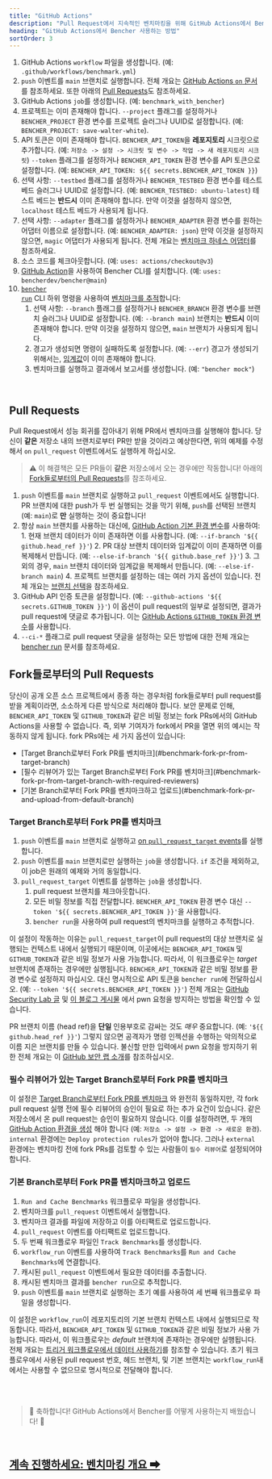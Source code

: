 ```yaml
---
title: "GitHub Actions"
description: "Pull Request에서 지속적인 벤치마킹을 위해 GitHub Actions에서 Bencher 사용하기"
heading: "GitHub Actions에서 Bencher 사용하는 방법"
sortOrder: 3
---
```



<GitHubActions1 />

1. GitHub Actions `workflow` 파일을 생성합니다. (예: `.github/workflows/benchmark.yml`)
2. `push` 이벤트를 `main` 브랜치로 실행합니다. 전체 개요는 [GitHub Actions `on` 문서](https://docs.github.com/ko/actions/using-workflows/workflow-syntax-for-github-actions#on)를 참조하세요. 또한 아래의 [Pull Requests](#pull-requests)도 참조하세요.
3. GitHub Actions `job`를 생성합니다. (예: `benchmark_with_bencher`)
4. 프로젝트는 이미 존재해야 합니다. `--project` 플래그를 설정하거나 `BENCHER_PROJECT` 환경 변수를 프로젝트 슬러그나 UUID로 설정합니다. (예: `BENCHER_PROJECT: save-walter-white`).
5. API 토큰은 이미 존재해야 합니다. `BENCHER_API_TOKEN`을 **레포지토리** 시크릿으로 추가합니다. (예: `저장소 -> 설정 -> 시크릿 및 변수 -> 작업 -> 새 레포지토리 시크릿`) `--token` 플래그를 설정하거나 `BENCHER_API_TOKEN` 환경 변수를 API 토큰으로 설정합니다. (예: `BENCHER_API_TOKEN: ${{ secrets.BENCHER_API_TOKEN }}`)
6. 선택 사항: `--testbed` 플래그를 설정하거나 `BENCHER_TESTBED` 환경 변수를 테스트 베드 슬러그나 UUID로 설정합니다.  (예: `BENCHER_TESTBED: ubuntu-latest`) 테스트 베드는 **반드시** 이미 존재해야 합니다. 만약 이것을 설정하지 않으면, `localhost` 테스트 베드가 사용되게 됩니다.
7. 선택 사항: `--adapter` 플래그를 설정하거나 `BENCHER_ADAPTER` 환경 변수를 원하는 어댑터 이름으로 설정합니다.  (예: `BENCHER_ADAPTER: json`) 만약 이것을 설정하지 않으면, `magic` 어댑터가 사용되게 됩니다. 전체 개요는 [벤치마크 하네스 어댑터](/docs/ko/explanation/adapters)를 참조하세요.
8. 소스 코드를 체크아웃합니다. (예: `uses: actions/checkout@v3`)
9. [GitHub Action](https://github.com/marketplace/actions/bencher-cli)을 사용하여 Bencher CLI를 설치합니다. (예: `uses: bencherdev/bencher@main`)
10. <code><a href="/docs/ko/explanation/bencher-run">bencher run</a></code> CLI 하위 명령을 사용하여 [벤치마크를 추적](/docs/ko/how-to/track-benchmarks)합니다:
    1. 선택 사항: `--branch` 플래그를 설정하거나 `BENCHER_BRANCH` 환경 변수를 브랜치 슬러그나 UUID로 설정합니다. (예: `--branch main`) 브랜치는 **반드시** 이미 존재해야 합니다. 만약 이것을 설정하지 않으면, `main` 브랜치가 사용되게 됩니다.
    2. 경고가 생성되면 명령이 실패하도록 설정합니다. (예: `--err`) 경고가 생성되기 위해서는, [임계값](/docs/ko/explanation/thresholds)이 이미 존재해야 합니다.
    3. 벤치마크를 실행하고 결과에서 보고서를 생성합니다. (예: `"bencher mock"`)

<br/>

## Pull Requests

Pull Request에서 성능 회귀를 잡아내기 위해 PR에서 벤치마크를 실행해야 합니다.
당신이 **같은** 저장소 내의 브랜치로부터 PR만 받을 것이라고 예상한다면, 위의 예제를 수정해서 `on` `pull_request` 이벤트에서도 실행하게 하십시오.

> ⚠️ 이 해결책은 모든 PR들이 **같은** 저장소에서 오는 경우에만 작동합니다!
> 아래의 [Fork들로부터의 Pull Requests](#pull-requests-from-forks)를 참조하세요.

<GitHubActions2 />

1. `push` 이벤트를 `main` 브랜치로 실행하고 `pull_request` 이벤트에서도 실행합니다. PR 브랜치에 대한 push가 두 번 실행되는 것을 막기 위해, `push`를 선택된 브랜치(예: `main`)로 **만** 실행하는 것이 중요합니다!
2. 항상 `main` 브랜치를 사용하는 대신에, [GitHub Action 기본 환경 변수](https://docs.github.com/ko/actions/learn-github-actions/variables#default-environment-variables)를 사용하여:
        1. 현재 브랜치 데이터가 이미 존재하면 이를 사용합니다. (예: `--if-branch '${{ github.head_ref }}'`)
        2. PR 대상 브랜치 데이터와 임계값이 이미 존재하면 이를 복제해서 만듭니다. (예: `--else-if-branch '${{ github.base_ref }}'`)
        3. 그 외의 경우, `main` 브랜치 데이터와 임계값을 복제해서 만듭니다. (예: `--else-if-branch main`)
        4. 프로젝트 브랜치를 설정하는 데는 여러 가지 옵션이 있습니다. 전체 개요는 [브랜치 선택](/docs/ko/explanation/branch-selection)을 참조하세요.
3. GitHub API 인증 토큰을 설정합니다. (예: `--github-actions '${{ secrets.GITHUB_TOKEN }}'`) 이 옵션이 pull request의 일부로 설정되면, 결과가 pull request에 댓글로 추가됩니다. 이는 [GitHub Actions `GITHUB_TOKEN` 환경 변수](https://docs.github.com/ko/actions/security-guides/automatic-token-authentication)를 사용합니다.
4. `--ci-*` 플래그로 pull request 댓글을 설정하는 모든 방법에 대한 전체 개요는 [bencher run](/docs/ko/explanation/bencher-run) 문서를 참조하세요.

## Fork들로부터의 Pull Requests

당신이 공개 오픈 소스 프로젝트에서 종종 하는 경우처럼 fork들로부터 pull request를 받을 계획이라면, 소소하게 다른 방식으로 처리해야 합니다.
보안 문제로 인해, `BENCHER_API_TOKEN` 및 `GITHUB_TOKEN`과 같은 비밀 정보는 fork PRs에서의 GitHub Actions을 사용할 수 없습니다.
즉, 외부 기여자가 fork에서 PR을 열면 위의 예시는 작동하지 않게 됩니다.
fork PRs에는 세 가지 옵션이 있습니다:

<ul>
  <li>[Target Branch로부터 Fork PR를 벤치마크](#benchmark-fork-pr-from-target-branch)</li>
  <li>[필수 리뷰어가 있는 Target Branch로부터 Fork PR를 벤치마크](#benchmark-fork-pr-from-target-branch-with-required-reviewers)</li>
  <li>[기본 Branch로부터 Fork PR를 벤치마크하고 업로드](#benchmark-fork-pr-and-upload-from-default-branch)</li>
</ul>

### Target Branch로부터 Fork PR를 벤치마크

<GitHubActions4 />

1. `push` 이벤트를 `main` 브랜치로 실행하고 [on `pull_request_target` events](https://docs.github.com/ko/actions/using-workflows/events-that-trigger-workflows#pull_request_target)를 실행합니다.
2. `push` 이벤트를 `main` 브랜치로만 실행하는 `job`을 생성합니다. `if` 조건을 제외하고, 이 job은 원래의 예제와 거의 동일합니다.
3. `pull_request_target` 이벤트를 실행하는 `job`을 생성합니다.
   1. pull request 브랜치를 체크아웃합니다.
   2. 모든 비밀 정보를 직접 전달합니다. `BENCHER_API_TOKEN` 환경 변수 대신 `--token '${{ secrets.BENCHER_API_TOKEN }}'`을 사용합니다.
   3. `bencher run`을 사용하여 pull request의 벤치마크를 실행하고 추적합니다.

이 설정이 작동하는 이유는 `pull_request_target`이 pull request의 대상 브랜치로 실행되는 컨텍스트 내에서 실행되기 때문이며, 이곳에서는 `BENCHER_API_TOKEN` 및 `GITHUB_TOKEN`과 같은 비밀 정보가 사용 가능합니다.
따라서, 이 워크플로우는 _target_ 브랜치에 존재하는 경우에만 실행됩니다.
`BENCHER_API_TOKEN`과 같은 비밀 정보를 환경 변수로 설정하지 마십시오.
대신 명시적으로 API 토큰을 `bencher run`에 전달하십시오. (예: `--token '${{ secrets.BENCHER_API_TOKEN }}'`)
전체 개요는 [GitHub Security Lab 글](https://securitylab.github.com/research/github-actions-preventing-pwn-requests/)
및 [이 블로그 게시물](https://nathandavison.com/blog/github-actions-and-the-threat-of-malicious-pull-requests)
에서 pwn 요청을 방지하는 방법을 확인할 수 있습니다.

PR 브랜치 이름 (head ref)을 **단일** 인용부호로 감싸는 것도 _매우_ 중요합니다. (예: `'${{ github.head_ref }}'`) 그렇지 않으면 공격자가 명령 인젝션을 수행하는 악의적으로 이름 지은 브랜치를 만들 수 있습니다. 불신할 만한 입력에서 pwn 요청을 방지하기 위한 전체 개요는 이 [GitHub 보안 랩 소개](https://securitylab.github.com/research/github-actions-untrusted-input/)를 참조하십시오.

### 필수 리뷰어가 있는 Target Branch로부터 Fork PR를 벤치마크

<GitHubActions5 />

이 설정은 [Target Branch로부터 Fork PR를 벤치마크](#benchmark-fork-pr-from-target-branch)
와 완전히 동일하지만, 각 fork pull request 실행 전에 필수 리뷰어의 승인이 필요로 하는 추가 요건이 있습니다.
같은 저장소에서 온 pull request는 승인이 필요하지 않습니다.
이를 설정하려면, 두 개의 [GitHub Action 환경을 생성](https://docs.github.com/ko/actions/deployment/targeting-different-environments/using-environments-for-deployment#using-an-environment)
해야 합니다 (예: `저장소 -> 설정 -> 환경 -> 새로운 환경`).
`internal` 환경에는 `Deploy protection rules`가 없어야 합니다.
그러나 `external` 환경에는 벤치마킹 전에 fork PRs를 검토할 수 있는 사람들이 `필수 리뷰어`로 설정되어야 합니다.

### 기본 Branch로부터 Fork PR를 벤치마크하고 업로드

<GitHubActions6 />

1. `Run and Cache Benchmarks` 워크플로우 파일을 생성합니다.
2. 벤치마크를 `pull_request` 이벤트에서 실행합니다.
3. 벤치마크 결과를 파일에 저장하고 이를 아티팩트로 업로드합니다.
4. `pull_request` 이벤트를 아티팩트로 업로드합니다.
5. 두 번째 워크플로우 파일인 `Track Benchmarks`를 생성합니다.
6. `workflow_run` 이벤트를 사용하여 `Track Benchmarks`를 `Run and Cache Benchmarks`에 연결합니다.
7. 캐시된 `pull_request` 이벤트에서 필요한 데이터를 추출합니다.
8. 캐시된 벤치마크 결과를 `bencher run`으로 추적합니다.
9. `push` 이벤트를 `main` 브랜치로 실행하는 초기 예를 사용하여 세 번째 워크플로우 파일을 생성합니다.

이 설정은 `workflow_run`이 레포지토리의 기본 브랜치 컨텍스트 내에서 실행되므로 작동합니다.
따라서, `BENCHER_API_TOKEN` 및 `GITHUB_TOKEN`과 같은 비밀 정보가 사용 가능합니다.
따라서, 이 워크플로우는 _default_ 브랜치에 존재하는 경우에만 실행됩니다.
전체 개요는 [트리거 워크플로우에서 데이터 사용하기](https://docs.github.com/ko/actions/using-workflows/events-that-trigger-workflows#using-data-from-the-triggering-workflow)를 참조할 수 있습니다.
초기 워크플로우에서 사용된 pull request 번호, 헤드 브랜치, 및 기본 브랜치는 `workflow_run`내에서는 사용할 수 없으므로 명시적으로 전달해야 합니다.

<br/>
<br/>

> 🐰 축하합니다! GitHub Actions에서 Bencher를 어떻게 사용하는지 배웠습니다! 🎉

<br/>

<h2><a href="/docs/ko/explanation/benchmarking">계속 진행하세요: 벤치마킹 개요 ➡</a></h2>
